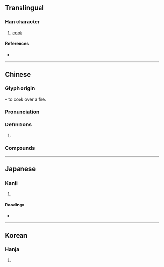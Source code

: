 {{also|煮}}
{{character info}}
==Translingual==

===Han character===
{{Han char|rn=86|rad=火|as=09|sn=13|four=|canj=JAF,XJAF|ids=⿱者火}}

# [[cook]]

====References====
* {{Han ref|kx=0676.130|hdz=32208.050|uh=7151|ud=29009}}

----

==Chinese==
{{zh-forms}}

===Glyph origin===
{{Han etym}}
{{Han compound|者|火|t2=fire|ls=psc|c1=p|c2=s}} – to cook over a fire.

===Pronunciation===
{{zh-pron
|m=zhǔ
|c=zyu2
|c-t=zi2
|h=pfs=chú
|md=cṳ̄
|mn=xm,tp,kh,tn,mg,hc,tc:chú/qz,lk,sx,km:chír/zz,yl,ph:chí
|mn-t=ze2
|w=2tsr
|mc=y
|oc=y
|cat=v
}}

===Definitions===
{{zh-hanzi}}

# {{zh-obsolete}} {{zh-original|煮|to [[boil]]; to [[cook]]}}

===Compounds===
{{zh-der|煑飯}}

----

==Japanese==

===Kanji===
{{ja-kanji|grade=|rs=火09}}

# {{rfdef|ja|sort=火09}}

====Readings====
* {{ja-readings|on=[[しゃ]] (sha), [[しょ]] (sho)|kun=[[にる]] (niru), [[にえる]] (nieru)}}

----

==Korean==

===Hanja===
{{ko-hanja|hangeul=자|eumhun=|rv=ja|mr=cha|y=ca}}

# {{rfdef|ko|sort=火09}}